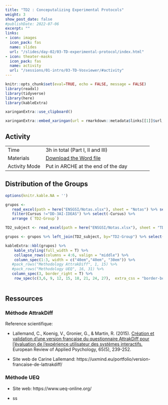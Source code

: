 ```yaml
---
title: "TD2 : Conceputalizing Experimental Protocols"
weight: 3
show_post_date: false
#publishDate: 2022-07-06
excerpt: ""
links:
- icon: images
  icon_pack: fas
  name: slides
  url: "/slides/day-02/03-TD-experimental-protocol/index.html"
- icon: theater-masks
  icon_pack: fas
  name: activity
  url: "/sessions/01-intro/03-TD-Vosviewer/#activity"
---
```



```r
knitr::opts_chunk$set(eval=TRUE, echo = FALSE, message = FALSE)
library(readxl)
library(tidyverse)
library(here)
library(kableExtra)

xaringanExtra::use_clipboard()
```

```r
xaringanExtra::embed_xaringan(url = rmarkdown::metadata$links[[1]]$url, ratio = "16:9")
```


## Activity

::: activity-table
|               |                                           |
|:--------------|:----------------------------------------- |
| Time          | 3h in total (Part I, II and III)|
| Materials     |  [Download the Word file](/TD/day-02/02-Experimental-Protocol-ENSGSI.docx) |
| Activity Mode | Put in ARCHE at the end of the day   |
:::


## Distribution of the Groups



```r

options(knitr.kable.NA = '')

grupos <- 
   read_excel(path = here("ENSGSI/Notas.xlsx"), sheet = "Notas") %>% select(PRENOM, NOM, Cursus,`TD2-Group`) %>% 
   filter(Cursus !="DD-3AI-IDEAS") %>% select(-Cursus) %>% 
   arrange (`TD2-Group`)

TD2_subject <- read_excel(path = here("ENSGSI/Notas.xlsx"), sheet = "TD2")  

grupos <- grupos %>% left_join(TD2_subject, by="TD2-Group") %>% select(-Methodology)

kableExtra::kbl(grupos) %>%
    kable_styling(full_width = T) %>% 
    collapse_rows(columns = 4:6, valign = "middle") %>% 
    column_spec(1:3, width = c("40em","40em", "30em")) %>% 
   #pack_rows("Methodology AttrakDiff", 1, 15) %>%
   #pack_rows("Methodology UEQ", 16, 31) %>% 
   column_spec(3, border_right = T) %>% 
    row_spec(c(3,6, 9, 12, 15, 18, 21, 24, 27),  extra_css = "border-bottom: 2px solid")
     

```

## Ressources

### Méthode AttrakDiff

Reference scientifique:

- Lallemand, C., Koenig, V., Gronier, G., & Martin, R. (2015). [Création et validation d’une version française du questionnaire AttrakDiff pour l’évaluation de l’expérience utilisateur des systèmes interactifs.](https://doi.org/10.1016/j.erap.2015.08.002) European Review of Applied Psychology, 65(5), 239-252.

- Site web de Carine Lallemand: https://uxmind.eu/portfolio/version-francaise-de-lattrakdiff/


### Méthode UEQ

- Site web: https://www.ueq-online.org/

- ss
